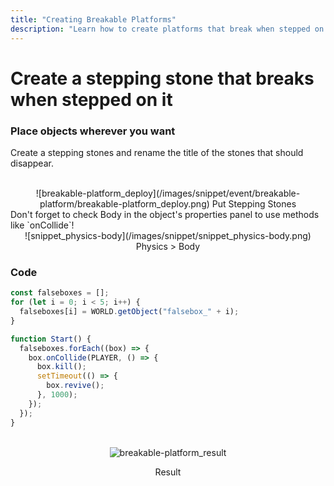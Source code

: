 ```yaml
---
title: "Creating Breakable Platforms"
description: "Learn how to create platforms that break when stepped on in your 3D applications."
---
```


# Create a stepping stone that breaks when stepped on it

<Steps>

### Place objects wherever you want

Create a stepping stones and rename the title of the stones that should disappear.

<br />
<center>![breakable-platform_deploy](/images/snippet/event/breakable-platform/breakable-platform_deploy.png) Put Stepping Stones</center>

<Callout type="error" icon="‼️">
  Don't forget to check Body in the object's properties panel to use methods
  like `onCollide`!
  <center>![snippet_physics-body](/images/snippet/snippet_physics-body.png) Physics > Body</center>
</Callout>

### Code

```js showLineNumbers copy
const falseboxes = [];
for (let i = 0; i < 5; i++) {
  falseboxes[i] = WORLD.getObject("falsebox_" + i);
}

function Start() {
  falseboxes.forEach((box) => {
    box.onCollide(PLAYER, () => {
      box.kill();
      setTimeout(() => {
        box.revive();
      }, 1000);
    });
  });
}
```

<br />
<center>
  <img src='/images/snippet/event/breakable-platform/breakable-platform_result.gif' alt='breakable-platform_result' loading="lazy" decoding="async" style={{width: '100%'}}/>
  <p style={{margin: '0'}}>Result</p>
</center>
</Steps>
